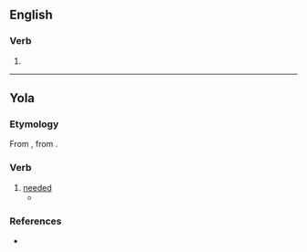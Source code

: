 ==English==

===Verb===
{{head|en|verb form}}

# {{en-archaic third-person singular of|need}}

----

==Yola==

===Etymology===
From {{inh|yol|enm|neden}}, from {{inh|yol|ang|nēodian}}.

===Verb===
{{head|yol|verb}}

# [[needed]]
#* {{quote-book|yol|year=1867|line=23|title=CONGRATULATORY ADDRESS IN THE DIALECT OF FORTH AND BARGY|passage=proo'th, y'at wee alane '''needeth''' ye giftes o'generale rights,|translation=proves that we alone stood in '''need''' of the enjoyment of common privileges,}}

===References===
* {{R:Poole 1867|page=114}}